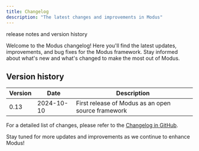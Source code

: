 ```yaml
---
title: Changelog
description: "The latest changes and improvements in Modus"
---
```


<Warning>release notes and version history</Warning>

Welcome to the Modus changelog! Here you'll find the latest updates, improvements, and bug fixes for the Modus
framework. Stay informed about what's new and what's changed to make the most out of Modus.

## Version history

| Version | Date       | Description                                        |
| ------- | ---------- | -------------------------------------------------- |
| 0.13    | 2024-10-10 | First release of Modus as an open source framework |

For a detailed list of changes, please refer to the
[Changelog in GitHub](https://github.com/hypermodeinc/modus/blob/main/CHANGELOG.md).

Stay tuned for more updates and improvements as we continue to enhance Modus!
